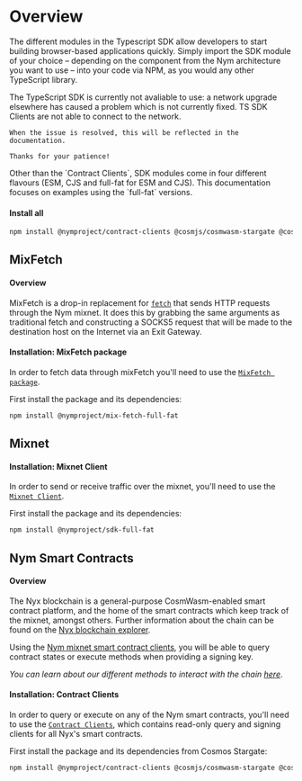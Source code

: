
# Overview

The different modules in the Typescript SDK allow developers to start building browser-based applications quickly. Simply import the SDK module of your choice – depending on the component from the Nym architecture you want to use – into your code via NPM, as you would any other TypeScript library.

<Callout type="error">
    The TypeScript SDK is currently not avaliable to use: a network upgrade elsewhere has caused a problem which is not currently fixed. TS SDK Clients are not able to connect to the network.

    When the issue is resolved, this will be reflected in the documentation.

    Thanks for your patience!
</Callout>

<Callout type="info" emoji="ℹ️">
    Other than the `Contract Clients`, SDK modules come in four different flavours (ESM, CJS and full-fat for ESM and CJS).
    This documentation focuses on examples using the `full-fat` versions.
</Callout>

#### Install all

```bash
npm install @nymproject/contract-clients @cosmjs/cosmwasm-stargate @cosmjs/proto-signing @nymproject/sdk-full-fat @nymproject/mix-fetch-full-fat
```

## MixFetch
#### Overview
MixFetch is a drop-in replacement for [`fetch`](https://developer.mozilla.org/en-US/docs/Web/API/Fetch_API/Using_Fetch) that sends HTTP requests through the Nym mixnet. It does this by grabbing the same arguments as traditional fetch and constructing a SOCKS5 request that will be made to the destination host on the Internet via an Exit Gateway.

#### Installation: MixFetch package
In order to fetch data through mixFetch you'll need to use the [`MixFetch package`](https://www.npmjs.com/package/@nymproject/mix-fetch).

First install the package and its dependencies:

```bash
npm install @nymproject/mix-fetch-full-fat
```

## Mixnet
#### Installation: Mixnet Client
In order to send or receive traffic over the mixnet, you'll need to use the [`Mixnet Client`](https://www.npmjs.com/package/@nymproject/sdk).

First install the package and its dependencies:

```bash
npm install @nymproject/sdk-full-fat
```

## Nym Smart Contracts
#### Overview
The Nyx blockchain is a general-purpose CosmWasm-enabled smart contract platform, and the home of the smart contracts which keep track of the mixnet, amongst others.
Further information about the chain can be found on the [Nyx blockchain explorer](https://nym.explorers.guru/).

Using the [Nym mixnet smart contract clients](../../network/architecture/nyx#smart-contracts), you will be able to query contract states or execute methods when providing a signing key.

*You can learn about our different methods to interact with the chain [here](../chain)*.

#### Installation: Contract Clients
In order to query or execute on any of the Nym smart contracts, you'll need to use the [`Contract Clients`](https://www.npmjs.com/package/@nymproject/contract-clients), which contains read-only query and signing clients for all Nyx's smart contracts.

First install the package and its dependencies from Cosmos Stargate:

```bash
npm install @nymproject/contract-clients @cosmjs/cosmwasm-stargate @cosmjs/proto-signing
```
